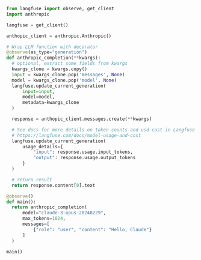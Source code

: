 ```python /@observe(as_type="generation")/ /@observe()/ filename="main.py"
from langfuse import observe, get_client
import anthropic

langfuse = get_client()

anthopic_client = anthropic.Anthropic()

# Wrap LLM function with decorator
@observe(as_type="generation")
def anthropic_completion(**kwargs):
  # optional, extract some fields from kwargs
  kwargs_clone = kwargs.copy()
  input = kwargs_clone.pop('messages', None)
  model = kwargs_clone.pop('model', None)
  langfuse.update_current_generation(
      input=input,
      model=model,
      metadata=kwargs_clone
  )

  response = anthopic_client.messages.create(**kwargs)

  # See docs for more details on token counts and usd cost in Langfuse
  # https://langfuse.com/docs/model-usage-and-cost
  langfuse.update_current_generation(
      usage_details={
          "input": response.usage.input_tokens,
          "output": response.usage.output_tokens
      }
  )

  # return result
  return response.content[0].text

@observe()
def main():
  return anthropic_completion(
      model="claude-3-opus-20240229",
      max_tokens=1024,
      messages=[
          {"role": "user", "content": "Hello, Claude"}
      ]
  )

main()
```

